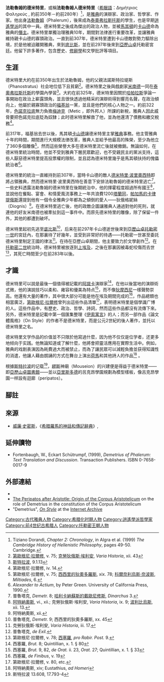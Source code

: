{{Infobox Biography
| subject_name   = 法勒魯姆的德米特里 
| image_name     = Alexandria18.jpg
| image_size     = 200px
| image_caption  = 法勒魯姆的德米特里的雕像，位於今日[[新亞歷山大圖書館|新亞歷山大圖書館]]的入口
| date_of_birth  = 約前350年
| place_of_birth = [[法勒魯姆|法勒魯姆]]
| date_of_death  = 約前280年
| place_of_death = [[埃及|埃及]][[上埃及|上埃及]]
| occupation     = [[雅典|雅典]]演辯家、政治家、哲學家、作家
}}

'''法勒魯姆的德米特里'''，或稱'''法勒魯姆人德米特里'''（[[希臘語|希臘語]]：Δημήτριος Φαληρεύς , 約前350年－約前280年）<ref>Tiziano Dorandi, ''Chapter 2: Chronology'', in Algra et al. (1999) ''The Cambridge History of Hellenistic Philosophy'', pages 49-50. Cambridge.</ref>，是[[雅典|雅典]]的演辯家、政治家、哲學家、作家。他出身[[法勒魯姆|法勒魯姆]]（Phalerum），後來成為[[泰奧弗拉斯托斯|泰奧弗拉斯托斯]]的學生，也是早期[[逍遙學派|逍遙學派]]的其中一員。德米特里之後成為傑出的政治人物，並被[[馬其頓|馬其頓]]的[[卡山德|卡山德]]命為雅典的[[僭主|僭主]]。德米特里單獨治理雅典10年，期間對法律進行重要改革，並讓雅典維持親卡山德的寡頭政治。一直到前307年，德米特里遭到卡山德敵對勢力驅除出境，於是他被迫離開雅典，來到[[底比斯_(希臘)|底比斯]]，並在前297年後來到[[亞歷山卓|亞歷山卓]]托勒密宮廷。他留下許多著作，包含歷史、[[修辭學|修辭學]]和文學批評等項目。

== 生涯 ==
德米特里大約在前350年出生於法勒魯姆，他的父親法諾斯特拉堤斯（Phanostratus）社会地位低下且貧窮<ref>[[第歐根尼·拉爾修|第歐根尼·拉爾修]], v. 75; [[克勞狄俄斯·埃利安|克勞狄俄斯·埃利安]], ''Varia Historia'', xii. 43</ref>。德米特里之後與戲劇家[[米南德|米南德]]一同在[[泰奧弗拉斯托斯|泰奧弗拉斯托斯]]的學園內學習<ref>[[斯特拉波|斯特拉波]], 9.1.13</ref>。大約在前325年，德米特里因關於[[哈帕拉斯|哈帕拉斯]]爭論一事開始在政治上嶄露頭角，並且很快透過他精采的演辯術得到響亮名聲，在政治傾向上，他屬於親寡頭政治的[[福基翁|福基翁]]一黨，並且是他們的核心人物之一。約前322年，[[色諾克拉底|色諾克拉底]]無力負擔[[梅迪克|梅迪克]]（Metic ，即外邦人）所課的新稅，雅典人因此威脅要把色諾克拉底貶為奴隸；此时德米特里解救了他，並為他還清了債務和繳交稅務<ref>第歐根尼·拉爾修, iv. 14.</ref>。

前317年，福基翁去世以後，馬其頓[[卡山德|卡山德]]讓德米特里主掌[[雅典|雅典]]事務。他主管雅典十年的時間，期間進行大規模法律改革，雅典人並給予他最高的殊榮，至少為他立了360多個雕像<ref>第歐根尼·拉爾修, v. 75; [[西西里的狄奧多羅斯|西西里的狄奧多羅斯]], xix. 78; [[科爾奈利烏斯·奈波斯|科爾奈利烏斯·奈波斯]], ''Miltiades'', 6.</ref>，然而這些榮譽大多在德米特里流亡後就被撤銷。無論如何，在德米特里統治時間，他並不受到雅典下層民眾歡迎，也不受親民主的黨派支持，這些人厭惡德米特里提高投票權的限制，並且認為德米特里幾乎是馬其頓扶持的傀儡統治者<ref>''Alexander to Actium'', by Peter Green. University of California Press, 1990.</ref>。

德米特里的統治一直維持到前307年，當時卡山德的敵人[[德米特里一世_(馬其頓)|德米特里·波里奧西特]]即將占領雅典，然而德米特里·波里奧西特在善意下安排法勒魯姆的德米特里逃亡<ref>普魯塔克, ''Demetr.'' 8; [[哈利卡納蘇斯的戴歐尼修斯|哈利卡納蘇斯的戴歐尼修斯]], ''Dinarchus'' 3.</ref>。一些史料透露法勒魯姆的德米特里在後期統治中，他的揮霍程度超過所有國王<ref>[[阿特納奧斯|阿特納奧斯]], vi., xii.; 克勞狄俄斯·埃利安, ''Varia Historia'', ix. 9; [[波利比烏斯|波利比烏斯]], xii. 13.</ref>，並說他在餐點、宴會、和情愛風流事務上一年共浪費1200[[塔蘭同|塔蘭同]]，[[帕加馬的卡律提俄斯|帕加馬的卡律提俄斯]]還提到他有一個令全雅典少年都為之傾倒的愛人——狄俄格妮絲（Diognis）<ref>阿特納奧斯, xii.</ref>。在德米特里逃亡後，他的政敵企圖讓雅典人通過對他的死刑，就連他的好友米南德也被牽扯到這一事件中。而原先德米特里的雕像，除了保留一件外，其他的都遭到破坏。

德米特里起初先逃至[[底比斯_(希臘)|底比斯]]<ref>普魯塔克, ''Demetr.'' 9; 西西里的狄奧多羅斯, xx. 45</ref>，后来在前297年卡山德逝世後來到[[亞歷山卓|亞歷山卓]][[托勒密一世|托勒密一世]]的宮廷內，在那裏待了好幾年，並受到非常好的待遇——托勒密一世甚至委託德米特里制定王國的律法<ref>克勞狄俄斯·埃利安, ''Varia Historia'', iii. 17.</ref>。在待在亞歷山卓期間，他主要致力於文學創作<ref>普魯塔克, ''de Exil.''</ref>。在[[托勒密二世|托勒密二世]]統治時，德米特里被放逐到[[上埃及|上埃及]]，之後在那裏因被毒蛇咬傷而去世<ref>第歐根尼·拉爾修, v. 78; [[西塞羅|西塞羅]], ''pro Rabir. Post.'' 9.</ref>，其死亡時間至少在前283年以後。

== 才識 ==

德米特里可以說是最後一個值得被記載的[[阿提卡|阿提卡]]演辯家<ref>西塞羅, ''Brut.'' 8; Quintillian, x. 1. § 80</ref>，在他以後當地的演辯術式微，他的演說技巧以柔和、雍容和優美為特点<ref>西塞羅, ''Brut.'' 9, 82, ''de Orat.'' ii. 23, ''Orat.'' 27; Quintillian, x. 1. § 33</ref>，而不像[[狄摩西尼|狄摩西尼]]一樣聲勢崇高。他還有大量的著作，其中很大部分可能是他在埃及期間完成的<ref>西塞羅, ''de Finibus'', v. 19</ref>，作品總類也相當廣泛，[[第歐根尼·拉爾修|第歐根尼·拉爾修]]曾列出這些作品清單<ref>第歐根尼·拉爾修, v. 80, etc.</ref>，表明德米特里是個學識广博的人。這些作品中，有歷史、政治、哲學、詩詞，然而這些作品都沒有流傳下來。另外，德米特里是記載中第一個匯集整理《[[伊索寓言|伊索寓言]]》的人；而另一部作品《論文體風格》（On Style）的作者不是德米特里，而是公元2世紀的後人著作，並托以德米特里之名。

德米特里文学作品的价值並不只限於他寫過什麼，因为他不仅仅是位学者，还更多地倾向于实践。他無論知道或了解什麼，他將會把靈活應用在實際生活中。例如，雅典的戏剧表演因為耗費過大而被禁止，而為了讓民眾可以減輕負擔並获得知識性的消遣，他讓人藉由朗誦的方式在舞台上演出[[荷馬|荷馬]]和其他詩人的作品<ref>阿特納奧斯, xiv; Eustathius, ''ad Homeri''</ref> 。

根據[[斯特拉波|斯特拉波]]的记载<ref>斯特拉波 13.608, 17.793-4</ref>，[[繆斯|繆斯]]神廟（Mouseion）的兴建便是得益于德米特里——即[[亞歷山大圖書館|亞歷山卓圖書館]]——並以[[亞里斯多德|亞里斯多德]]的呂克昂學園規劃為模型樣板，像呂克昂學園一样設有迴廊（peripatos）。

== 腳註 ==
{{reflist|2}}

== 來源 ==
* [[威廉·史密斯_(辭典編纂者)|威廉·史密斯]]，《[[希腊羅馬的神話和傳記辭典|希腊羅馬的神話和傳記辭典]]》,

== 延伸讀物 ==
* Fortenbaugh, W., Eckart Schütrumpf, (1999), ''Demetrius of Phalerum: Text Translation and Discussion''. Transaction Publishers. ISBN 0-7658-0017-9

== 外部連結 ==
* {{ws|[[第歐根尼·拉爾修|第歐根尼·拉爾修]], [[s:Lives_of_the_Eminent_Philosophers/Book_V#Demetrius|''Life of Demetrius'']], 由[[羅伯特·德魯·希克斯|羅伯特·德魯·希克斯]]（Robert Drew Hicks）翻譯 (1925)}}
* [http://www.ontology.co/corpus-aristotelicum.htm The Peripatos after Aristotle: Origin of the Corpus Aristotelicum] {{Wayback|url=http://www.ontology.co/corpus-aristotelicum.htm |date=20210128184002 }} on the role of Demetrius in the constitution of the Corpus Aristotelicum
* "Demetrius", [http://www.archive.org/details/demetriusonstyle00demeuoft ''On Style''] at the [[Internet_Archive|Internet Archive]]
{{Ancient Athenian statesmen}}

{{Authority control}}
[[Category:古代雅典人物|Category:古代雅典人物]]
[[Category:希腊化时期人物|Category:希腊化时期人物]]
[[Category:逍遙學派哲學家|Category:逍遙學派哲學家]]
[[Category:前4世纪古希腊人|Category:前4世纪古希腊人]]
[[Category:托勒密王朝人物|Category:托勒密王朝人物]]